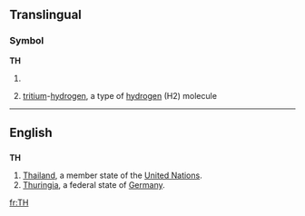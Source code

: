 {{also|Th|-th|th'|.th}}
==Translingual==

===Symbol===
'''TH'''

# {{SI-unit-abb|tera|henry|[[electrical inductance]]}}
# {{chemistry}} [[tritium]]-[[hydrogen]], a type of [[hydrogen]] (H2) molecule

----

==English==

==={{abbreviation}}===
'''TH'''

# [[Thailand]], a member state of the [[United Nations]].
# [[Thuringia]], a federal state of [[Germany]].

[[fr:TH]]